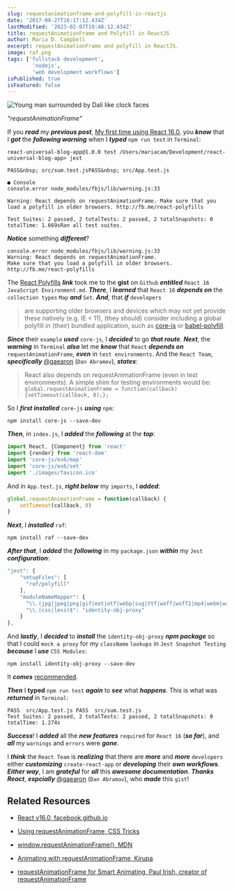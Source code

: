 ```yaml
---
slug: requestanimationframe-and-polyfill-in-reactjs
date: '2017-09-27T16:17:12.434Z'
lastModified: '2023-02-07T19:48:12.434Z'
title: requestAnimationFrame and Polyfill in ReactJS
author: Maria D. Campbell
excerpt: requestAnimationFrame and polyfill in ReactJS.
image: raf.png
tags: ['fullstack development',
        'nodejs',
        'web development workflows']
isPublished: true
isFeatured: false
---
```


![Young man surrounded by Dali like clock faces](raf.png)

*"requestAnimationFrame"*

If you ***read*** my ***previous post***, [My first time using React 16.0](), you ***know*** that
I ***got*** the **_following warning_** when I ***typed*** `npm run test` in `Terminal`:

```shell
react-universal-blog-app@1.0.0 test /Users/mariacam/Development/react-universal-blog-app> jest

PASS&nbsp; src/sum.test.jsPASS&nbsp; src/App.test.js

● Console
console.error node_modules/fbjs/lib/warning.js:33

Warning: React depends on requestAnimationFrame. Make sure that you load a polyfill in older browsers. http://fb.me/react-polyfills

Test Suites: 2 passed, 2 totalTests: 2 passed, 2 totalSnapshots: 0 totalTime: 1.669sRan all test suites.
```

***Notice*** something ***different***?

```shell
console.error node_modules/fbjs/lib/warning.js:33
Warning: React depends on requestAnimationFrame.
Make sure that you load a polyfill in older browsers. http://fb.me/react-polyfills
```

The [React Polyfills](https://reactjs.org/docs/javascript-environment-requirements.html)
***link*** took me to the **gist** on `Github` ***entitled*** `React 16 JavaScript Environment.md`. ***There***, I ***learned*** that `React 16`
**_depends on_** the `collection types` `Map` ***and*** `Set`. ***And***, that ***if***
`developers`

> are supporting older browsers and devices which may not yet provide these
> natively (e.g. IE < 11), (they should) consider including a global polyfill in
> (their) bundled application, such as
> [core-js](https://github.com/zloirock/core-js) or
> [babel-polyfill](https://babeljs.io/docs/en/babel-polyfill/).

***Since*** their `example` ***used*** `core-js`, I ***decided*** to go ***that route***. ***Next***, the **_warning_** in `Terminal` ***also*** let me ***know*** that `React` **_depends on_** `requestAnimationFrame`, ***even*** in `test environments`. And the `React Team`, ***specifically*** [@gaearon](https://twitter.com/dan_abramov) (`Dan Abramov`), ***states***:

> React also depends on requestAnimationFrame (even in test environments). A
> simple shim for testing environments would be:
> `global.requestAnimationFrame = function(callback) {setTimeout(callback, 0);};`

So I ***first installed*** `core-js` ***using*** `npm`:

```shell
npm install core-js --save-dev
```

***Then***, in `index.js`, I ***added*** the ***following*** at the ***top***:

```jsx
import React, {Component} from 'react'
import {render} from 'react-dom'
import 'core-js/es6/map'
import 'core-js/es6/set'
import './images/favicon.ico'
```

And in `App.test.js`, ***right below*** my `imports`, I **_added_**:

```js
global.requestAnimationFrame = function(callback) {
    setTimeout(callback, 0)
}
```

***Next***, I ***installed*** `raf`:

```shell
npm install raf --save-dev
```

***After that***, I **_added_** the ***following*** in my `package.json` ***within*** my `Jest` ***configuration***:

```jsx
"jest": {
    "setupFiles": [
      "raf/polyfill"
    ],
    "moduleNameMapper": {
      "\\.(jpg|jpeg|png|gif|eot|otf|webp|svg|ttf|woff|woff2|mp4|webm|wav|mp3|m4a|aac|oga)$": "<rootDir>/__mocks__/fileMock.js",
      "\\.(css|less)$": "identity-obj-proxy"
    }
},
```

And ***lastly***, I ***decided*** to ***install*** the `identity-obj-proxy` ***npm package*** so that I could `mock a proxy` for my `className` `lookups` in `Jest Snapshot Testing` ***because*** I ***use*** `CSS Modules`:

```shell
npm install identity-obj-proxy --save-dev
```

It ***comes*** [recommended](https://jestjs.io/docs/en/webpack.html).

***Then*** I **typed** `npm run test` **_again_** to ***see*** what ***happens***. This is what was **_returned_** in `Terminal`:

```shell
PASS  src/App.test.js PASS  src/sum.test.js
Test Suites: 2 passed, 2 totalTests: 2 passed, 2 totalSnapshots: 0 totalTime: 1.274s
```

***Success***! I ***added*** all the **_new features_** `required` for `React 16` (**_so far_**), and ***all*** my `warnings` and `errors` were ***gone***.

I ***think*** the `React Team` is ***realizing*** that there are ***more*** and ***more*** `developers` either **_customizing_** `create-react-app` or **_developing_** their ***own workflows***. ***Either way***, I am ***grateful*** for ***all*** this ***awesome documentation***. **_Thanks React_**, ***espcially*** [@gaearon](https://twitter.com/dan_abramov) (`Dan Abramov`), who ***made*** this `gist`!

## Related Resources

- [React v16.0, facebook.github.io](https://reactjs.org/blog/2017/09/26/react-v16.0.html)

- [Using requestAnimationFrame, CSS Tricks](https://css-tricks.com/using-requestanimationframe/)

- [window.requestAnimationFrame(), MDN](https://developer.mozilla.org/en-US/docs/Web/API/window/requestAnimationFrame)

- [Animating with requestAnimationFrame, Kirupa](https://www.kirupa.com/html5/animating_with_requestAnimationFrame.htm)
- [requestAnimationFrame for Smart Animating, Paul Irish, creator of requestAnimationFrame](https://www.paulirish.com/2011/requestanimationframe-for-smart-animating/)
